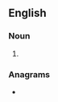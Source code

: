 {{also|diènes}}
==English==

===Noun===
{{head|en|noun form}}

# {{plural of|diene|lang=en}}

===Anagrams===
* {{anagrams|en|a=deeins|Denise|Sidnee|denies|enside|seined}}